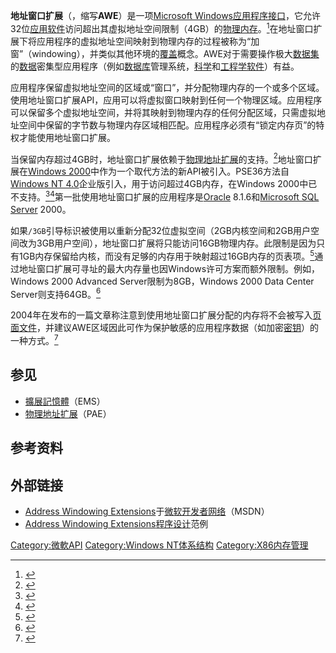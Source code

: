 {{NoteTA
|G1=IT
}}
'''地址窗口扩展'''（{{lang-en|'''Address Windowing Extensions'''}}，缩写'''AWE'''）是一项[[Microsoft_Windows|Microsoft Windows]][[应用程序接口|应用程序接口]]，它允许32位[[应用软件|应用软件]]访问超出其虚拟地址空间限制（4GB）的[[随机存取存储器|物理内存]]。<ref>{{Cite web|url=http://msdn.microsoft.com/en-us/library/aa366527%28v=vs.85%29.aspx|title=Address Windowing Extensions|publisher=MSDN|quote="a set of extensions that allows an application to quickly manipulate physical memory greater than 4GB."|accessdate=2017-03-15|archive-date=2017-03-16|archive-url=https://web.archive.org/web/20170316024818/https://msdn.microsoft.com/en-us/library/aa366527(v=vs.85).aspx|dead-url=no}}</ref>在地址窗口扩展下将应用程序的虚拟地址空间映射到物理内存的过程被称为“加窗”（windowing），并类似其他环境的[[覆盖_(编程)|覆盖]]概念。AWE对于需要操作极大[[数据集|数据集]]的[[数据|数据]]密集型应用程序（例如[[数据库|数据库]]管理系统，[[科学|科学]]和[[工程学|工程学]][[软件|软件]]）有益。

应用程序保留虚拟地址空间的区域或“窗口”，并分配物理内存的一个或多个区域。使用地址窗口扩展API，应用可以将虚拟窗口映射到任何一个物理区域。应用程序可以保留多个虚拟地址空间，并将其映射到物理内存的任何分配区域，只需虚拟地址空间中保留的字节数与物理内存区域相匹配。应用程序必须有“锁定内存页”的特权才能使用地址窗口扩展。

当保留内存超过4GB时，地址窗口扩展依赖于[[物理地址扩展|物理地址扩展]]的支持。<ref>{{Cite web|url=http://msdn.microsoft.com/en-us/library/aa366796(VS.85).aspx|title=Physical Address Extension|accessdate=2008-12-13|date=November 6, 2008|publisher=[[Microsoft|Microsoft]]|archive-date=2012-08-12|archive-url=https://www.webcitation.org/69sEqI5n3?url=http://msdn.microsoft.com/en-us/library/aa366796(VS.85).aspx|dead-url=no}}</ref>地址窗口扩展在[[Windows_2000|Windows 2000]]中作为一个取代{{tsl|en|PSE36}}方法的新API被引入。PSE36方法自[[Windows_NT_4.0|Windows NT 4.0]]企业版引入，用于访问超过4GB内存，在Windows 2000中已不支持。<ref name="Dam2004">{{Cite book|url=https://books.google.com/books?id=3branTEOAEYC&pg=PA28|title=SQL Server Query Performance Tuning Distilled|last=Sajal Dam|publisher=Apress|year=2004|isbn=978-1-4302-0407-7|pages=28–29|access-date=2017-03-15|archive-date=2017-03-15|archive-url=https://web.archive.org/web/20170315182748/https://books.google.com/books?id=3branTEOAEYC&pg=PA28|dead-url=no}}</ref><ref name="Ault">{{Cite web|url=http://www.authorsden.com/ArticlesUpload/56695.pdf|title=Increasing Available Memory in Linux and Windows|accessdate=2014-03-01|author=Michael R. Ault|date=2003-02-17|format=PDF|publisher=ROBO Books White Paper|pages=10–12|archive-date=2022-01-19|archive-url=https://web.archive.org/web/20220119100953/http://www.authorsden.com/ArticlesUpload/56695.pdf|dead-url=no}}</ref>第一批使用地址窗口扩展的应用程序是[[Oracle数据库|Oracle]] 8.1.6和[[Microsoft_SQL_Server|Microsoft SQL Server]] 2000。

如果<tt>/3GB</tt>引导标识被使用以重新分配32位虚拟空间（2GB内核空间和2GB用户空间改为3GB用户空间），地址窗口扩展将只能访问16GB物理内存。此限制是因为只有1GB内存保留给内核，而没有足够的内存用于映射超过16GB内存的页表项。<ref name="xerver">{{Cite book|url=http://www-03.ibm.com/systems/kr/resources/systems_kr_x_techsupport_Tuning_xSeries_for_Performance.pdf|title=Tuning IBM xSeries Servers for Performance|date=June 2002|publisher=IBM SG24-5287-02|edition=3rd|pages=92–93|deadurl=yes|archiveurl=https://web.archive.org/web/20140303011729/http://www-03.ibm.com/systems/kr/resources/systems_kr_x_techsupport_Tuning_xSeries_for_Performance.pdf|archivedate=2014-03-03|access-date=2017-03-15}}</ref>通过地址窗口扩展可寻址的最大内存量也因Windows许可方案而额外限制。例如，Windows 2000 Advanced Server限制为8GB，Windows 2000 Data Center Server则支持64GB。<ref name="SnowPhan2003">{{Cite book|url=https://books.google.com/books?id=KdBLn-LQ0n4C&pg=PA87|title=Advanced DBA Certification Guide and Reference: For DB2 Universal Database V8 for Linux, UNIX, and Windows|last=Dwaine Snow|last2=Thomas X. Phan|publisher=Prentice Hall Professional|year=2003|isbn=978-0-13-046388-3|page=87|access-date=2017-03-15|archive-date=2014-06-28|archive-url=https://web.archive.org/web/20140628215634/http://books.google.com/books?id=KdBLn-LQ0n4C&pg=PA87|dead-url=no}}</ref>

2004年在{{tsl|en|Dr. Dobb's Journal}}发布的一篇文章称注意到使用地址窗口扩展分配的内存将不会被写入[[页面文件|页面文件]]，并建议AWE区域因此可作为保护敏感的应用程序数据（如加密[[密钥|密钥]]）的一种方式。<ref>{{Cite web|url=http://www.ddj.com/windows/184405839|title=Protecting RAM Secrets with Address Windowing Extensions|accessdate=2007-12-08|date=October 18, 2004|last=Coombs|first=Jason|publisher=[[Dr._Dobb's_Journal|Dr. Dobb's Journal]]|archiveurl=https://web.archive.org/web/20071218132537/http://www.ddj.com/windows/184405839|archivedate=2007-12-18|dead-url=no}}</ref>

== 参见 ==
* [[擴展記憶體|擴展記憶體]]（EMS）
* [[物理地址扩展|物理地址扩展]]（PAE）

== 参考资料 ==
{{Reflist}}

== 外部链接 ==
* [http://msdn.microsoft.com/en-us/library/aa366527.aspx Address Windowing Extensions]{{Wayback|url=http://msdn.microsoft.com/en-us/library/aa366527.aspx |date=20161020104209 }}于[[微软开发者网络|微软开发者网络]]（MSDN）
* [http://msdn.microsoft.com/en-us/library/aa366531.aspx Address Windowing Extensions]{{Wayback|url=http://msdn.microsoft.com/en-us/library/aa366531.aspx |date=20140818234433 }}[[程序设计|程序设计]]范例

[[Category:微軟API|Category:微軟API]]
[[Category:Windows_NT体系结构|Category:Windows NT体系结构]]
[[Category:X86内存管理|Category:X86内存管理]]